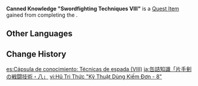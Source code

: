 {{About|the initial Quest Item|the usable Quest Item|Activated・Canned Knowledge}}
{{Item Infobox
|id           = 101931
|image        = Item Canned Knowledge "Swordfighting Techniques VIII".png
|type         = Quest Items
|quality      = 5
|description  = [[Canned Knowledge]] labeled "Swordfighting Techniques VIII." It was bought from [[Dori]]'s booth at the price of 100,000 [[Mora]] at [[Paimon]]'s instigation. You have no idea where the first seven in the series are, but things like "Combat Techniques" will always be useful. Well, probably.
|source1      = [[Lost in Prosperity]]
}}
'''Canned Knowledge "Swordfighting Techniques VIII"''' is a [[Quest Item]] gained from completing the {{Quest|Lost in Prosperity}}.

==Other Languages==
{{Other Languages
|en      = Canned Knowledge "Swordfighting Techniques VIII"
|zhs     = 罐装知识「单手剑战斗技巧・八」
|zhs_rm  = Guànzhuāng Zhīshi "Dānshǒu-jiàn Zhàndòu Jìqiǎo - Bā"
|zht     = 罐裝知識「單手劍戰鬥技巧・八」
|zht_rm  = Guànzhuāng Zhīshì "Dānshǒu-jiàn Zhàndòu Jìqiǎo - Bā"
|zh_tl   = Canned Knowledge "One-Handed Sword Battle Techniques - 8"
|ja      = 缶詰知識「片手剣の戦闘技術・八」
|ja_rm   = Kandzume Chishiki "Katate-ken no Sentou Gijutsu - Hachi"
|ja_tl   = Canned Knowledge "One-Handed Sword Battle Techniques - 8"
|ko      = 항아리 지식 「한손검 전투 기술・8」
|ko_rm   = Hang'ari Jisik "Hansongeom Jeontu Gisul - Pal"
|ko_tl   = Knowledge Pot "One-Handed Sword Battle Techniques - 8"
|es      = Cápsula de conocimiento: Técnicas de espada (VIII)
|es_tl   = Knowledge Capsule: Sword Techniques (VIII)
|fr      = Concentré de connaissances «&nbsp;Techniques d'escrime VIII&nbsp;»
|fr_tl   = Condensed Knowledge "Fencing Techniques VIII"
|ru      = Капсула знаний «Техника фехтования на мечах VIII»
|ru_tl   = Knowledge Capsule "Swordfighting Technique VIII"
|th      = ผลึกความรู้ "ทักษะการต่อสู้ด้วยดาบ VIII"
|th_rm   = 
|th_tl   = 
|vi      = Hũ Tri Thức "Kỹ Thuật Dùng Kiếm Đơn - 8"
|vi_tl   = 
|de      = Wissenskonserve „Kampffähigkeit mit Einhändern – Teil VIII“
|de_tl   = Knowledge Conserve "Combat Skills with One-handed Swords - Part VIII"
|id      = Kapsul Pengetahuan "Teknik Bertarung Pedang Satu Tangan - Jilid VIII"
|id_tl   = Knowledge Capsule "One-Handed Sword Fighting Technique - Volume VIII"
|pt      = Conhecimento Enlatado - Técnicas de Esgrima &mdash; VIII
|pt_tl   = 
|tr      = Konserve Bilgi "Kılıç Dövüşü Teknikleri VIII"
|tr_tl   = 
|it      = Conoscenze in scatola "Tecniche di combattimento con la spada VIII"
|it_tl   = 
}}

==Change History==
{{Change History|3.0}}

[[es:Cápsula de conocimiento: Técnicas de espada (VIII)]]
[[ja:缶詰知識「片手剣の戦闘技術・八」]]
[[vi:Hũ Tri Thức "Kỹ Thuật Dùng Kiếm Đơn - 8"]]